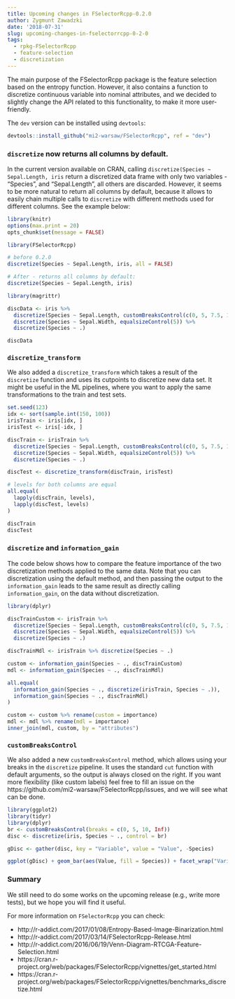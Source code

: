 ```yaml
---
title: Upcoming changes in FSelectorRcpp-0.2.0
author: Zygmunt Zawadzki
date: '2018-07-31'
slug: upcoming-changes-in-fselectorrcpp-0-2-0
tags:
  - rpkg-FSelectorRcpp
  - feature-selection
  - discretization
---
```


The main purpose of the FSelectorRcpp package is the feature selection based on the entropy function. However, it also contains a function to discretize continuous variable into nominal attributes, and we decided to slightly change the API related to this functionality, to make it more user-friendly.

The `dev` version can be installed using `devtools`:

```r
devtools::install_github("mi2-warsaw/FSelectorRcpp", ref = "dev")
```

### `discretize` now returns all columns by default.

In the current version available on CRAN, calling `discretize(Species ~ Sepal.Length, iris` return a discretized data frame with only two variables - "Species", and "Sepal.Length", all others are discarded. However, it seems to be more natural to return all columns by default, because it allows to easily chain multiple calls to `discretize` with different methods used for different columns. See the example below:

```r
library(knitr)
options(max.print = 20)
opts_chunk$set(message = FALSE)
```

```r
library(FSelectorRcpp)

# before 0.2.0
discretize(Species ~ Sepal.Length, iris, all = FALSE)

# After - returns all columns by default:
discretize(Species ~ Sepal.Length, iris)

library(magrittr)

discData <- iris %>% 
  discretize(Species ~ Sepal.Length, customBreaksControl(c(0, 5, 7.5, 10))) %>% 
  discretize(Species ~ Sepal.Width, equalsizeControl(5)) %>%
  discretize(Species ~ .)

discData

```

### `discretize_transform`


We also added a `discretize_transform` which takes a result of the `discretize` function and uses its cutpoints to discretize new data set. It might be useful in the ML pipelines, where you want to apply the same transformations to the train and test sets.

```r
set.seed(123)
idx <- sort(sample.int(150, 100))
irisTrain <- iris[idx, ]
irisTest <- iris[-idx, ]

discTrain <- irisTrain %>% 
  discretize(Species ~ Sepal.Length, customBreaksControl(c(0, 5, 7.5, 10))) %>% 
  discretize(Species ~ Sepal.Width, equalsizeControl(5)) %>%
  discretize(Species ~ .)

discTest <- discretize_transform(discTrain, irisTest)

# levels for both columns are equal
all.equal(
  lapply(discTrain, levels),
  lapply(discTest, levels)
)

discTrain
discTest
```

### `discretize` and `information_gain`

The code below shows how to compare the feature importance of the two discretization methods applied to the same data.  Note that you can discretization using the default method, and then passing the output to the `information_gain` leads to the same result as directly calling `information_gain`, on the data without discretization.

```r
library(dplyr)

discTrainCustom <- irisTrain %>% 
  discretize(Species ~ Sepal.Length, customBreaksControl(c(0, 5, 7.5, 10))) %>% 
  discretize(Species ~ Sepal.Width, equalsizeControl(5)) %>%
  discretize(Species ~ .)

discTrainMdl <- irisTrain %>% discretize(Species ~ .)

custom <- information_gain(Species ~ ., discTrainCustom)
mdl <- information_gain(Species ~ ., discTrainMdl)

all.equal(
  information_gain(Species ~ ., discretize(irisTrain, Species ~ .)),
  information_gain(Species ~ ., discTrainMdl)
)

custom <- custom %>% rename(custom = importance)
mdl <- mdl %>% rename(mdl = importance)
inner_join(mdl, custom, by = "attributes")

```

### `customBreaksControl`

We also added a new `customBreaksControl` method, which allows using your breaks in the `discretize` pipeline. It uses the standard `cut` function with default arguments, so the output is always closed on the right. If you want more flexibility (like custom labels) feel free to fill an issue on the https://github.com/mi2-warsaw/FSelectorRcpp/issues, and we will see what can be done.

```r
library(ggplot2)
library(tidyr)
library(dplyr)
br <- customBreaksControl(breaks = c(0, 5, 10, Inf))
disc <- discretize(iris, Species ~ ., control = br)

gDisc <- gather(disc, key = "Variable", value = "Value", -Species)

ggplot(gDisc) + geom_bar(aes(Value, fill = Species)) + facet_wrap("Variable")
```

### Summary

We still need to do some works on the upcoming release (e.g., write more tests), but we hope you will find it useful.

For more information on `FSelectorRcpp` you can check:

- http://r-addict.com/2017/01/08/Entropy-Based-Image-Binarization.html
- http://r-addict.com/2017/03/14/FSelectorRcpp-Release.html
- http://r-addict.com/2016/06/19/Venn-Diagram-RTCGA-Feature-Selection.html
- https://cran.r-project.org/web/packages/FSelectorRcpp/vignettes/get_started.html
- https://cran.r-project.org/web/packages/FSelectorRcpp/vignettes/benchmarks_discretize.html
